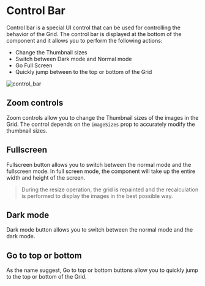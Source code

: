 # Control Bar

Control bar is a special UI control that can be used for controlling the behavior of the Grid. The control bar is displayed at the bottom of the component and it allows you to perform the following actions:

  * Change the Thumbnail sizes
  * Switch between Dark mode and Normal mode
  * Go Full Screen
  * Quickly jump between to the top or bottom of the Grid

![control_bar](control_bar.png)

## Zoom controls

Zoom controls allow you to change the Thumbnail sizes of the images in the Grid. The control depends on the `imageSizes` prop to accurately modify the thumbnail sizes.

## Fullscreen

Fullscreen button allows you to switch between the normal mode and the fullscreen mode. In full screen mode, the component will take up the entire width and height of the screen.

> During the resize operation, the grid is repainted and the recalculation is performed to display the images in the best possible way.

## Dark mode

Dark mode button allows you to switch between the normal mode and the dark mode.

## Go to top or bottom

As the name suggest, Go to top or bottom buttons allow you to quickly jump to the top or bottom of the Grid.